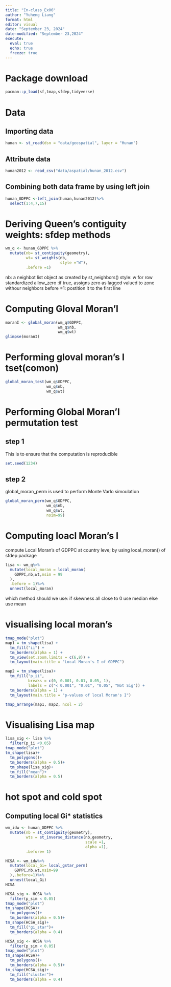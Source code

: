 ```yaml
---
title: "In-class_Ex06"
author: "Yuheng Liang"
format: html
editor: visual
date: "September 23, 2024"
date-modified: "September 23,2024"
execute: 
  eval: true
  echo: true
  freeze: true
---
```


# Package download
```r
pacman::p_load(sf,tmap,sfdep,tidyverse)
```

# Data
## Importing data
```r
hunan <- st_read(dsn = "data/geospatial", layer = "Hunan")
```
## Attribute data
```r
hunan2012 <- read_csv("data/aspatial/hunan_2012.csv")
```
## Combining both data frame by using left join
```r
hunan_GDPPC <-left_join(hunan,hunan2012)%>%
  select(1:4,7,15)
```

# Deriving Queen's contiguity weights: sfdep methods
```r
wm_q <- hunan_GDPPC %>%
  mutate(nb= st_contiguity(geometry),
         wt= st_weights(nb,
                        style ="W"),
         .before =1)
```
nb: a neighbot list object as created by st_neighbors()
style: w for row standardized
allow_zero :if true, assigns zero as lagged valued to zone withour neighbors
before =1: postition it to the first line

# Computing Gloval Moran'I
```r
moranI <- global_moran(wm_q$GDPPC,
                       wm_q$nb,
                       wm_q$wt)
glimpse(moranI)
```

# Performing gloval moran's I tset(comon)
```r
global_moran_test(wm_q$GDPPC,
                  wm_q$nb,
                  wm_q$wt)
```
# Performing Global Moran'I permutation test

## step 1
This is to ensure that the computation is reproducible
```r
set.seed(1234)
```
## step 2
global_moran_perm is used to perform Monte Varlo simoulation
```r
global_moran_perm(wm_q$GDPPC,
                  wm_q$nb,
                  wm_q$wt,
                  nsim=99)
```

# Computing loacl Moran's I
compute Local Moran's of GDPPC at country leve; by using local_moran() of sfdep package
```r
lisa <- wm_q%>%
  mutate(local_moran = local_moran(
    GDPPC,nb,wt,nsim = 99
  ),
  .before = 1)%>%
  unnest(local_moran)
```

which method should we use:
if skewness  all close to 0 use median
else use mean

# visualising local moran's
```r
tmap_mode("plot")
map1 = tm_shape(lisa) +
  tm_fill("ii") +
  tm_borders(alpha = 1) +
  tm_view(set.zoom.limits = c(6,8)) +
  tm_layout(main.title = "Local Moran's I of GDPPC")

map2 = tm_shape(lisa)+
  tm_fill("p_ii", 
          breaks = c(0, 0.001, 0.01, 0.05, 1), 
          labels = c("< 0.001", "0.01", "0.05", "Not Sig")) +
  tm_borders(alpha = 1) +
  tm_layout(main.title = "p-values of local Moran's I")

tmap_arrange(map1, map2, ncol = 2)
```

# Visualising Lisa map
```r
lisa_sig <- lisa %>%
  filter(p_ii <0.05)
tmap_mode("plot")
tm_shape(lisa)+
  tm_polygons()+
  tm_borders(alpha = 0.5)+
  tm_shape(lisa_sig)+
  tm_fill("mean")+
  tm_borders(alpha = 0.5)
```
# hot spot and cold spot 
## Computing local Gi* statistics
```r
wm_idw <- hunan_GDPPC %>%
  mutate(nb = st_contiguity(geometry),
         wts = st_inverse_distance(nb,geometry,
                                   scale =1,
                                   alpha =1),
         .before= 1)
```

```r
HCSA <- wm_idw%>%
  mutate(local_Gi= local_gstar_perm(
    GDPPC,nb,wt,nsim=99
  ),.before=1)%>%
  unnest(local_Gi)
HCSA
```
 
```r
HCSA_sig <- HCSA %>%
  filter(p_sim < 0.05)
tmap_mode("plot")
tm_shape(HCSA)+
  tm_polygons()+
  tm_borders(alpha = 0.5)+
tm_shape(HCSA_sig)+
  tm_fill("gi_star")+
  tm_borders(alpha = 0.4)
```
```r
HCSA_sig <- HCSA %>%
  filter(p_sim < 0.05)
tmap_mode("plot")
tm_shape(HCSA)+
  tm_polygons()+
  tm_borders(alpha = 0.5)+
tm_shape(HCSA_sig)+
  tm_fill("cluster")+
  tm_borders(alpha = 0.4)
```